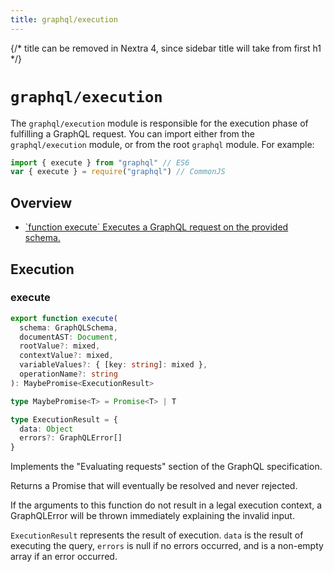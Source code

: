 ```yaml
---
title: graphql/execution
---
```


{/* title can be removed in Nextra 4, since sidebar title will take from first h1 */}

# `graphql/execution`

The `graphql/execution` module is responsible for the execution phase of
fulfilling a GraphQL request. You can import either from the `graphql/execution`
module, or from the root `graphql` module. For example:

```js
import { execute } from "graphql" // ES6
var { execute } = require("graphql") // CommonJS
```

## Overview

<ul className="apiIndex">
  <li>
    <a href="#execute">
      `function execute` Executes a GraphQL request on the provided schema.
    </a>
  </li>
</ul>

## Execution

### execute

```ts
export function execute(
  schema: GraphQLSchema,
  documentAST: Document,
  rootValue?: mixed,
  contextValue?: mixed,
  variableValues?: { [key: string]: mixed },
  operationName?: string
): MaybePromise<ExecutionResult>

type MaybePromise<T> = Promise<T> | T

type ExecutionResult = {
  data: Object
  errors?: GraphQLError[]
}
```

Implements the "Evaluating requests" section of the GraphQL specification.

Returns a Promise that will eventually be resolved and never rejected.

If the arguments to this function do not result in a legal execution context, a
GraphQLError will be thrown immediately explaining the invalid input.

`ExecutionResult` represents the result of execution. `data` is the result of
executing the query, `errors` is null if no errors occurred, and is a non-empty
array if an error occurred.
